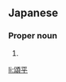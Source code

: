 ==Japanese==
{{ja-kanjitab|しょう|へい|yomi=o}}

===Proper noun===
{{ja-pos|proper|しょうへい}}

# {{given name|male|lang=ja|sort=しょうへい}}

[[li:頌平]]